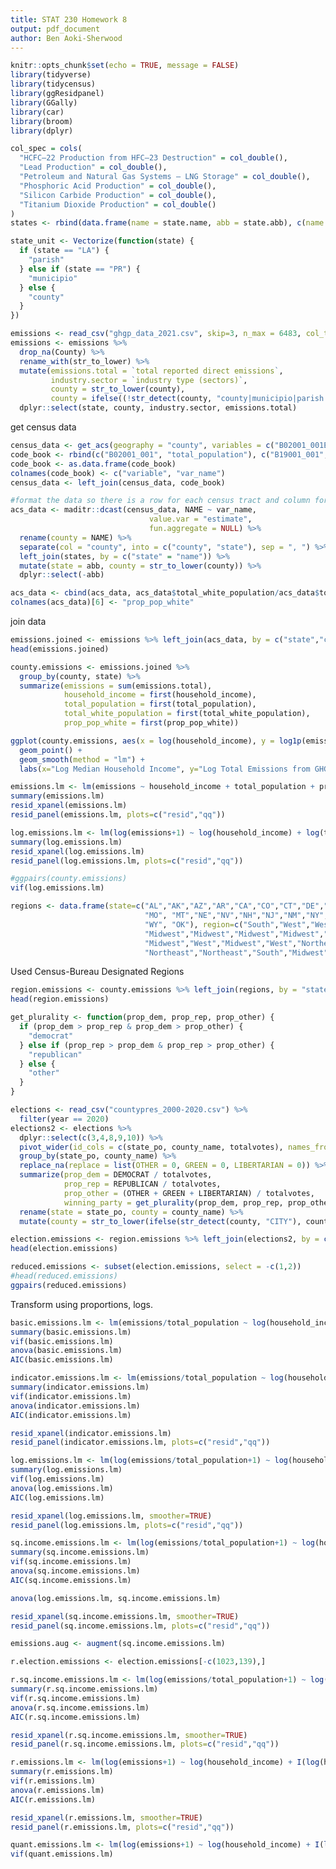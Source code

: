 ```yaml
---
title: STAT 230 Homework 8
output: pdf_document
author: Ben Aoki-Sherwood
---
```


```r
knitr::opts_chunk$set(echo = TRUE, message = FALSE)
library(tidyverse)
library(tidycensus)
library(ggResidpanel)
library(GGally)
library(car)
library(broom)
library(dplyr)
```

```r
col_spec = cols(
  "HCFC–22 Production from HFC–23 Destruction" = col_double(),
  "Lead Production" = col_double(),
  "Petroleum and Natural Gas Systems – LNG Storage" = col_double(),
  "Phosphoric Acid Production" = col_double(),
  "Silicon Carbide Production" = col_double(),
  "Titanium Dioxide Production" = col_double()
)
states <- rbind(data.frame(name = state.name, abb = state.abb), c(name = "Puerto Rico", abb = "PR"))
```

```r
state_unit <- Vectorize(function(state) {
  if (state == "LA") {
    "parish"
  } else if (state == "PR") {
    "municipio"
  } else {
    "county"
  }
})

emissions <- read_csv("ghgp_data_2021.csv", skip=3, n_max = 6483, col_types = col_spec)
emissions <- emissions %>%
  drop_na(County) %>%
  rename_with(str_to_lower) %>%
  mutate(emissions.total = `total reported direct emissions`,
         industry.sector = `industry type (sectors)`,
         county = str_to_lower(county),
         county = ifelse((!str_detect(county, "county|municipio|parish|city|municipality|census area|borough")), paste(county, state_unit(state)), county)) %>%
  dplyr::select(state, county, industry.sector, emissions.total)
```

get census data
```r
census_data <- get_acs(geography = "county", variables = c("B02001_001E", "B19001_001E","B02001_002E"), year=2021, geometry = F)
code_book <- rbind(c("B02001_001", "total_population"), c("B19001_001", "household_income"), c("B02001_002", "total_white_population"))
code_book <- as.data.frame(code_book)
colnames(code_book) <- c("variable", "var_name")
census_data <- left_join(census_data, code_book)

#format the data so there is a row for each census tract and column for every variable
acs_data <- maditr::dcast(census_data, NAME ~ var_name, 
                               value.var = "estimate", 
                               fun.aggregate = NULL) %>%
  rename(county = NAME) %>%
  separate(col = "county", into = c("county", "state"), sep = ", ") %>%
  left_join(states, by = c("state" = "name")) %>%
  mutate(state = abb, county = str_to_lower(county)) %>%
  dplyr::select(-abb)

acs_data <- cbind(acs_data, acs_data$total_white_population/acs_data$total_population)
colnames(acs_data)[6] <- "prop_pop_white"
```


join data
```r
emissions.joined <- emissions %>% left_join(acs_data, by = c("state","county"))
head(emissions.joined)
```

```r
county.emissions <- emissions.joined %>%
  group_by(county, state) %>%
  summarize(emissions = sum(emissions.total),
            household_income = first(household_income),
            total_population = first(total_population),
            total_white_population = first(total_white_population),
            prop_pop_white = first(prop_pop_white))
```

```r
ggplot(county.emissions, aes(x = log(household_income), y = log1p(emissions), color = prop_pop_white)) +
  geom_point() +
  geom_smooth(method = "lm") +
  labs(x="Log Median Household Income", y="Log Total Emissions from GHGP-Compliant Facilities", color="Proportion White Population", title="Log emissions from large emitters vs. log median household income for US counties")
```

```r
emissions.lm <- lm(emissions ~ household_income + total_population + prop_pop_white, data = county.emissions)
summary(emissions.lm)
resid_xpanel(emissions.lm)
resid_panel(emissions.lm, plots=c("resid","qq"))
```

```r
log.emissions.lm <- lm(log(emissions+1) ~ log(household_income) + log(total_population) + prop_pop_white, data = county.emissions)
summary(log.emissions.lm)
resid_xpanel(log.emissions.lm)
resid_panel(log.emissions.lm, plots=c("resid","qq"))
```

```r
#ggpairs(county.emissions)
vif(log.emissions.lm)
```

```r
regions <- data.frame(state=c("AL","AK","AZ","AR","CA","CO","CT","DE","FL","GA","HI","ID","IL","IN","IA","KS","KY","LA","ME","MD","MA","MI","MN","MS",
                              "MO", "MT","NE","NV","NH","NJ","NM","NY","NC","ND","OH","OR","PA","RI","SC","SD","TN","TX","UT","VT","VA","WA","WV","WI",
                              "WY", "OK"), region=c("South","West","West","South","West","West","Northeast","Northeast","South","South","West","West",
                              "Midwest","Midwest","Midwest","Midwest","South","South","Northeast","South","Northeast","Midwest","Midwest","South",
                              "Midwest","West","Midwest","West","Northeast","Northeast","West","Northeast","South","Midwest","Midwest","West",
                              "Northeast","Northeast","South","Midwest","South","South","West","Northeast","South","West","South","Midwest","West", "South"))
```

Used Census-Bureau Designated Regions
```r
region.emissions <- county.emissions %>% left_join(regions, by = "state")
head(region.emissions)
```

```r
get_plurality <- function(prop_dem, prop_rep, prop_other) {
  if (prop_dem > prop_rep & prop_dem > prop_other) {
    "democrat"
  } else if (prop_rep > prop_dem & prop_rep > prop_other) {
    "republican"
  } else {
    "other"
  }
}

elections <- read_csv("countypres_2000-2020.csv") %>%
  filter(year == 2020) 
elections2 <- elections %>%
  dplyr::select(c(3,4,8,9,10)) %>%
  pivot_wider(id_cols = c(state_po, county_name, totalvotes), names_from = party, values_from = candidatevotes, values_fn = sum) %>%
  group_by(state_po, county_name) %>%
  replace_na(replace = list(OTHER = 0, GREEN = 0, LIBERTARIAN = 0)) %>%
  summarize(prop_dem = DEMOCRAT / totalvotes, 
            prop_rep = REPUBLICAN / totalvotes, 
            prop_other = (OTHER + GREEN + LIBERTARIAN) / totalvotes, 
            winning_party = get_plurality(prop_dem, prop_rep, prop_other)) %>%
  rename(state = state_po, county = county_name) %>%
  mutate(county = str_to_lower(ifelse(str_detect(county, "CITY"), county, paste(county, state_unit(state)))))
```

```r
election.emissions <- region.emissions %>% left_join(elections2, by = c("state", "county"))
head(election.emissions)
```

```r
reduced.emissions <- subset(election.emissions, select = -c(1,2))
#head(reduced.emissions)
ggpairs(reduced.emissions)
```

Transform using proportions, logs.
```r
basic.emissions.lm <- lm(emissions/total_population ~ log(household_income) + prop_pop_white + region + prop_dem, data=election.emissions)
summary(basic.emissions.lm)
vif(basic.emissions.lm)
anova(basic.emissions.lm)
AIC(basic.emissions.lm)
```

```r
indicator.emissions.lm <- lm(emissions/total_population ~ log(household_income) + prop_pop_white + region + winning_party, data=election.emissions)
summary(indicator.emissions.lm)
vif(indicator.emissions.lm)
anova(indicator.emissions.lm)
AIC(indicator.emissions.lm)
```


```r
resid_xpanel(indicator.emissions.lm)
resid_panel(indicator.emissions.lm, plots=c("resid","qq"))
```

```r
log.emissions.lm <- lm(log(emissions/total_population+1) ~ log(household_income) + prop_pop_white + region + winning_party, data=election.emissions)
summary(log.emissions.lm)
vif(log.emissions.lm)
anova(log.emissions.lm)
AIC(log.emissions.lm)
```

```r
resid_xpanel(log.emissions.lm, smoother=TRUE)
resid_panel(log.emissions.lm, plots=c("resid","qq"))
```

```r
sq.income.emissions.lm <- lm(log(emissions/total_population+1) ~ log(household_income) + I(log(household_income)^2) + prop_pop_white + region + winning_party, data=election.emissions)
summary(sq.income.emissions.lm)
vif(sq.income.emissions.lm)
anova(sq.income.emissions.lm)
AIC(sq.income.emissions.lm)
```

```r
anova(log.emissions.lm, sq.income.emissions.lm)
```

```r
resid_xpanel(sq.income.emissions.lm, smoother=TRUE)
resid_panel(sq.income.emissions.lm, plots=c("resid","qq"))
```

```r
emissions.aug <- augment(sq.income.emissions.lm)
```


```r
r.election.emissions <- election.emissions[-c(1023,139),]
```

```r
r.sq.income.emissions.lm <- lm(log(emissions/total_population+1) ~ log(household_income) + I(log(household_income)^2) + prop_pop_white + region + winning_party, data=r.election.emissions)
summary(r.sq.income.emissions.lm)
vif(r.sq.income.emissions.lm)
anova(r.sq.income.emissions.lm)
AIC(r.sq.income.emissions.lm)
```

```r
resid_xpanel(r.sq.income.emissions.lm, smoother=TRUE)
resid_panel(r.sq.income.emissions.lm, plots=c("resid","qq"))
```

```r
r.emissions.lm <- lm(log(emissions+1) ~ log(household_income) + I(log(household_income)^2) + log(1-prop_pop_white) + region + winning_party, data=r.election.emissions)
summary(r.emissions.lm)
vif(r.emissions.lm)
anova(r.emissions.lm)
AIC(r.emissions.lm)
```

```r
resid_xpanel(r.emissions.lm, smoother=TRUE)
resid_panel(r.emissions.lm, plots=c("resid","qq"))
```

```r
quant.emissions.lm <- lm(log(emissions+1) ~ log(household_income) + I(log(household_income)^2) + log(1-prop_pop_white+0.01), data=r.election.emissions)
vif(quant.emissions.lm)
```


